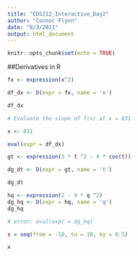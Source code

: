 ```yaml
---
title: "EDS212_Interactive_Day2"
author: "Connor Flynn"
date: "8/3/2021"
output: html_document
---
```


```r
knitr::opts_chunk$set(echo = TRUE)
```

##Derivatives in R

```r
fx <- expression(x^2)

df_dx <- D(expr = fx, name = 'x')

df_dx

# Evaluate the slope of f(x) at x = 831

x <- 831 

eval(expr = df_dx)
```
```r
gt <- expression(3 * t ^2 - 4 * cos(t))

dg_dt <- D(expr = gt, name = 't')

dg_dt


```


```r
hq <- expression(2 - 4 * q ^2)
dg_hq <- D(expr = hq, name = 'q')
dg_hq

# error: eval(expr = dg_hq)
```


```r
x = seq(from = -10, to = 10, by = 0.5)

x
```
